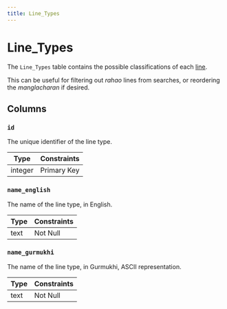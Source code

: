 ```yaml
---
title: Line_Types
---
```


# Line_Types

The `Line_Types` table contains the possible classifications of each [line](/docs/database/schema/lines).

This can be useful for filtering out _rahao_ lines from searches, or reordering the _manglacharan_ if desired.

## Columns

### `id`

The unique identifier of the line type.

| Type    | Constraints |
| ------- | ----------- |
| integer | Primary Key |

### `name_english`

The name of the line type, in English.

| Type | Constraints |
| ---- | ----------- |
| text | Not Null    |

### `name_gurmukhi`

The name of the line type, in Gurmukhi, ASCII representation.

| Type | Constraints |
| ---- | ----------- |
| text | Not Null    |
